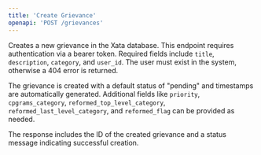 ```yaml
---
title: 'Create Grievance'
openapi: 'POST /grievances'
---
```


Creates a new grievance in the Xata database. This endpoint requires authentication via a bearer token. Required fields include `title`, `description`, `category`, and `user_id`. The user must exist in the system, otherwise a 404 error is returned.

The grievance is created with a default status of "pending" and timestamps are automatically generated. Additional fields like `priority`, `cpgrams_category`, `reformed_top_level_category`, `reformed_last_level_category`, and `reformed_flag` can be provided as needed.

The response includes the ID of the created grievance and a status message indicating successful creation.
